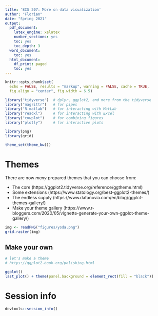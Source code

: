 ```yaml
---
title: 'BCS 207: More on data visualization'
author: "Florian"
date: "Spring 2021"
output:
  pdf_document:
    latex_engine: xelatex
    number_sections: yes
    toc: yes
    toc_depth: 3
  word_document:
    toc: yes
  html_document:
    df_print: paged
    toc: yes
---
```


```r
knitr::opts_chunk$set(
  echo = FALSE, results = "markup", warning = FALSE, cache = TRUE,
  fig.align = "center", fig.width = 6.5)
```

```r
library("tidyverse")  # dplyr, ggplot2, and more from the tidyverse
library("magrittr")   # for pipes
library("R.matlab")   # for interacting with MatLab
library("readxl")     # for interacting with Excel
library("cowplot")    # for combining figures
library("plotly")     # for interactive plots

library(png)
library(grid)

theme_set(theme_bw())
```


# Themes

There are now *many* prepared themes that you can choose from:

  + The core (https://ggplot2.tidyverse.org/reference/ggtheme.html)
  + Some extensions (https://www.statology.org/best-ggplot2-themes/)
  + The endless supply (https://www.datanovia.com/en/blog/ggplot-themes-gallery/)
  + Make your theme gallery (https://www.r-bloggers.com/2020/05/vignette-generate-your-own-ggplot-theme-gallery/)

```r
img <- readPNG("figures/yoda.png")
grid.raster(img)
```

## Make your own
```r
# let's make a theme
# https://ggplot2-book.org/polishing.html

ggplot()
last_plot() + theme(panel.background = element_rect(fill = "black"))
```





# Session info
```r
devtools::session_info()
```
